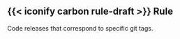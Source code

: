 ::: {.callout-note icon=false}

## {{< iconify carbon rule-draft >}} Rule

Code releases that correspond to specific git tags.
:::
